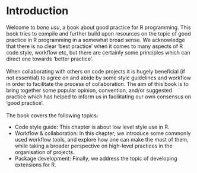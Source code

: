# Introduction
Welcome to *bono usu*, a book about good practice for R programming. This book
tries to compile and further build upon resources on the topic of good practice 
in R programming in a somewhat broad sense. We acknowledge that there is no 
clear 'best practice' when it comes to many aspects of R code style, workflow 
etc, but there are certainly some principles which can direct one towards 
'better practice'.  
\
When collaborating with others on code projects it is hugely beneficial (if not 
essential) to agree on and abide by some style guidelines and workflow in order 
to facilitate the process of collaboration. The aim of this book is to bring 
together some popular opinion, convention, and/or suggested practice which has
helped to inform us in facilitating our own consensus on 'good practice'.  
\
The book covers the following topics:

* Code style guide: This chapter is about low level style use in R. 
* Workflow & collaboration: In this chapter, we introduce some commonly used 
  workflow tools, and explore how one can make the most of them, while taking a 
  broader perspective on high-level practices in the organisation of projects.
* Package development: Finally, we address the topic of developing extensions 
  for R. 
